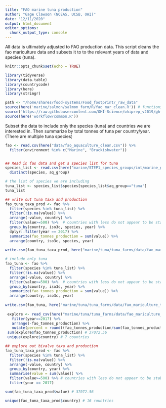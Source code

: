 ```yaml
---
title: "FAO marine tuna production"
author: "Gage Clawson (NCEAS, UCSB, OHI)"
date: "12/11/2020"
output: html_document
editor_options: 
  chunk_output_type: console
---
```


All data is ultimately adjusted to FAO production data.  This script cleans the fao mariculture data and subsets it to to the relevant years of data and species (tuna).

```r
knitr::opts_chunk$set(echo = TRUE)
```

```r

library(tidyverse)
library(data.table)
library(countrycode)
library(here)
library(stringr)

path <- "/home/shares/food-systems/Food_footprint/_raw_data"
source(here('marine/salmon/salmon_farm/R/fao_mar_clean.R')) # functions specific to mariculture dealing with compound countries
source('https://raw.githubusercontent.com/OHI-Science/ohiprep_v2019/gh-pages/workflow/R/fao_fxn.R') # function for cleaning FAO files
source(here('workflow/common.R'))

```

Subset the data to include only the species (tuna) and countries we are interested in. Then summarize by total tonnes of tuna per country/year. (There are multiple tuna species)

```r

fao <- read.csv(here("data/fao_aquaculture_clean.csv")) %>%
  filter(environment %in% c("Marine", "Brackishwater"))


## Read in fao data and get a species list for tuna
species_list <- read.csv(here("marine/STEP1_species_groups/int/marine_groups.csv"))  %>%
  distinct(species, aq_group)

# the list of species we are including
tuna_list <- species_list$species[species_list$aq_group=="tuna"]
tuna_list

## write out tuna taxa and production
fao_tuna_taxa_prod <- fao %>%
  filter(species %in% tuna_list) %>%  
  filter(!is.na(value)) %>%
  arrange(-value, country) %>%
  filter(value>=500) %>%  # countries with less do not appear to be stable producers at this point
  group_by(country, iso3c, species, year) %>%
  dplyr::filter(year == 2017) %>%
  summarize(fao_tonnes_production = sum(value)) %>%
  arrange(country, iso3c, species, year)
  
write.csv(fao_tuna_taxa_prod, here("marine/tuna/tuna_farms/data/fao_mariculture_tuna_taxa_production.csv"), row.names=FALSE)

# include only tuna
fao_tuna <- fao %>%
  filter(species %in% tuna_list) %>%  
  filter(!is.na(value)) %>%
  arrange(-value, country) %>%
  filter(value>=500) %>%  # countries with less do not appear to be stable producers at this point
  group_by(country, iso3c, year) %>%
  summarize(fao_tonnes_production = sum(value)) %>%
  arrange(country, iso3c, year) 
 
write.csv(fao_tuna, here("marine/tuna/tuna_farms/data/fao_mariculture_tuna.csv"), row.names=FALSE)
        
 explore <- read_csv(here("marine/tuna/tuna_farms/data/fao_mariculture_tuna.csv")) %>%
   filter(year==2017) %>%
   arrange(-fao_tonnes_production) %>%
   mutate(percent = round((fao_tonnes_production/sum(fao_tonnes_production))*100, 2))
 sum(explore$fao_tonnes_production) # 37072.56
 unique(explore$country) # 7 countries 
```

```r
## explore out bivalve taxa and production 
fao_tuna_taxa_prod <- fao %>%
  filter(species %in% tuna_list) %>%  
  filter(!is.na(value)) %>%
  arrange(-value, country) %>%
  group_by(country, year) %>%
  summarise(value = sum(value)) %>%
  filter(value>=500) %>% # countries with less do not appear to be stable producers at this point
  filter(year == 2017)

sum(fao_tuna_taxa_prod$value) # 37072.56

unique(fao_tuna_taxa_prod$country) # 16 countries 
```


